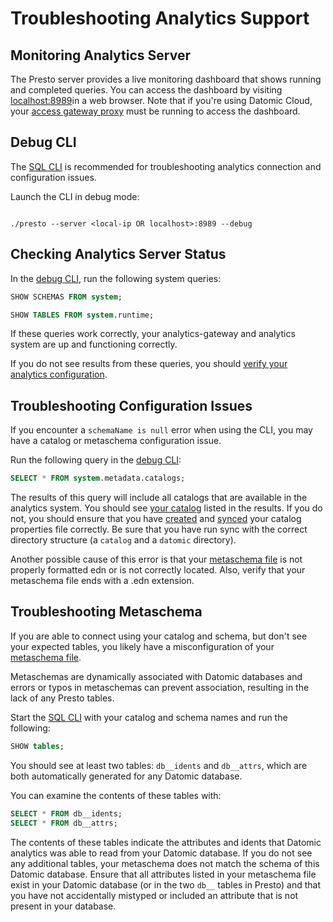 Troubleshooting Analytics Support
=================================

Monitoring Analytics Server
---------------------------

The Presto server provides a live monitoring dashboard that shows running and completed queries. You can access the dashboard by visiting [localhost:8989](http://localhost:8989)in a web browser. Note that if you're using Datomic Cloud, your [access gateway proxy](analytics-connecting.html) must be running to access the dashboard.





Debug CLI
---------

The [SQL CLI](analytics-cli.html) is recommended for troubleshooting analytics connection and configuration issues.

Launch the CLI in debug mode:

```

./presto --server <local-ip OR localhost>:8989 --debug
```





Checking Analytics Server Status
--------------------------------

In the [debug CLI](#debug-cli), run the following system queries:

```sql
SHOW SCHEMAS FROM system;

SHOW TABLES FROM system.runtime;
```



If these queries work correctly, your analytics-gateway and analytics system are up and functioning correctly.

If you do not see results from these queries, you should [verify your analytics configuration](../operation/analytics-configuring.html).





Troubleshooting Configuration Issues
------------------------------------

If you encounter a `schemaName is null` error when using the CLI, you may have a catalog or metaschema configuration issue.

Run the following query in the [debug CLI](#debug-cli):

```sql
SELECT * FROM system.metadata.catalogs;
```



The results of this query will include all catalogs that are available in the analytics system. You should see [your catalog](analytics-configuring.html#catalog) listed in the results. If you do not, you should ensure that you have [created](analytics-configuring.html#catalog) and [synced](analytics-configuring.html#syncing) your catalog properties file correctly. Be sure that you have run sync with the correct directory structure (a `catalog` and a `datomic` directory).

Another possible cause of this error is that your [metaschema file](analytics-configuring.html#metaschema) is not properly formatted edn or is not correctly located. Also, verify that your metaschema file ends with a .edn extension.





Troubleshooting Metaschema
--------------------------

If you are able to connect using your catalog and schema, but don't see your expected tables, you likely have a misconfiguration of your [metaschema file](analytics-configuring.html#metaschema).

Metaschemas are dynamically associated with Datomic databases and errors or typos in metaschemas can prevent association, resulting in the lack of any Presto tables.

Start the [SQL CLI](analytics-cli.html) with your catalog and schema names and run the following:

```sql
SHOW tables;
```



You should see at least two tables: `db__idents` and `db__attrs`, which are both automatically generated for any Datomic database.

You can examine the contents of these tables with:

```sql
SELECT * FROM db__idents;
SELECT * FROM db__attrs;
```



The contents of these tables indicate the attributes and idents that Datomic analytics was able to read from your Datomic database. If you do not see any additional tables, your metaschema does not match the schema of this Datomic database. Ensure that all attributes listed in your metaschema file exist in your Datomic database (or in the two `db__` tables in Presto) and that you have not accidentally mistyped or included an attribute that is not present in your database.